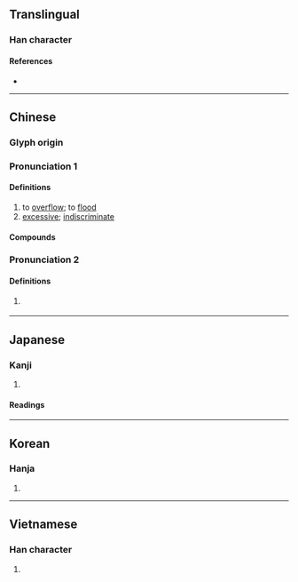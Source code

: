 {{also|滥}}
{{character info/new}}
==Translingual==

===Han character===
{{Han char|rn=85|rad=水|as=14|sn=17|four=38117|canj=ESIT,ESMT|ids=⿰氵監}}

====References====
* {{Han ref|kx=0657.030|dkj=18521|dj=1067.080|hdz=31766.090|uh=6FEB|ud=28651|bh=C0DD|bd=49373}}

----

==Chinese==
{{zh-forms|s=滥}}

===Glyph origin===
{{Han etym}}

===Pronunciation 1===
{{zh-pron
|m=làn
|c=laam6,laam5
|c_note=laam5 - colloquial variant (“excessive”)
|h=pfs=
|md=
|mn=lām
|w=
|mc=2
|oc=1
|cat=v,a
}}

====Definitions====
{{zh-hanzi}}

# to [[overflow]]; to [[flood]]
# [[excessive]]; [[indiscriminate]]

====Compounds====
{{zh-der|下三濫|乞留惡濫|愚濫|寧缺毋濫|寧缺勿濫|偏濫|冒濫|叨濫|濫官污吏|泛濫成災|浮濫|濫觴|濫貨|濫造|濫竽充數|濫殺無辜|濫行|濫用|濫竽|濫漫|濫調|濫墾|濫情|濫刑|濫發|濫葬|濫汙|濫支|濫套|濫吏贓官|濫取|濫伐|濫交|放刁把濫|濫好人|淫濫|泛濫|濫吃濫用|狂嫖濫賭|粗製濫造|陳腔濫調|苛濫}}

===Pronunciation 2===
{{zh-pron
|m=jiàn
|c=haam5
|h=pfs=
|md=
|mn=
|w=
|mc=1
|oc=2
|cat=
}}

====Definitions====
{{zh-hanzi}}

# {{zh-obsolete}} {{zh-alt-form|監|[[eunuch]], [[supervisor]]}}

----

==Japanese==

===Kanji===
{{ja-kanji|grade=c|rs=水14}}

# {{defn|lang=ja|sort=水14}}

====Readings====
{{ja-readings
|on=らん
|kun=みだ-れる, みだ-りに
}}

----

==Korean==

===Hanja===
{{ko-hanja|hangeul=[[람]]>[[남]], [[함]]|eumhun=|rv=ram>nam, ham|mr=ram>nam, ham|y=lam>nam, ham}}

# {{defn|lang=ko|sort=水14}}

----

==Vietnamese==

===Han character===
{{vi-hantu|[[lạm]], [[giậm]], [[làm]], [[lặm]], [[lòm]], [[lộm]], [[lợm]], [[lụm]], [[luộm]], [[trộm]]|rs=水14}}

# {{defn|lang=vi|sort=水14}}
